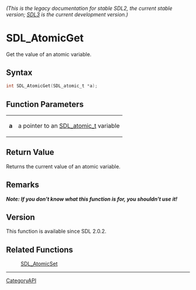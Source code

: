 ====== (This is the legacy documentation for stable SDL2, the current stable version; [https://wiki.libsdl.org/SDL3/ SDL3] is the current development version.) ======
= SDL_AtomicGet =

Get the value of an atomic variable.

== Syntax ==

<syntaxhighlight lang='c'>
int SDL_AtomicGet(SDL_atomic_t *a);
</syntaxhighlight>

== Function Parameters ==

{|
|'''a'''
|a pointer to an [[SDL_atomic_t]] variable
|}

== Return Value ==

Returns the current value of an atomic variable.

== Remarks ==

'''''Note: If you don't know what this function is for, you shouldn't use
it!'''''

== Version ==

This function is available since SDL 2.0.2.

== Related Functions ==

:[[SDL_AtomicSet]]

----
[[CategoryAPI]]


